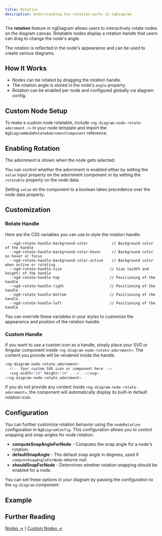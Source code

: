 ```yaml
---
title: Rotation
description: Understanding how rotation works in ngDiagram
---
```



The **rotation** feature in ngDiagram allows users to interactively rotate nodes on the diagram canvas.
Rotatable nodes display a rotation handle that users can drag to change the node's angle.

The rotation is reflected in the node's appearance and can be used to create various diagrams.

## How It Works

- Nodes can be rotated by dragging the rotation handle.
- The rotation angle is stored in the node's `angle` property.
- Rotation can be enabled per node and configured globally via diagram config.

## Custom Node Setup

To make a custom node rotatable, include `<ng-diagram-node-rotate-adornment />` in your node template and import the `NgDiagramNodeRotateAdornmentComponent` reference.

<CodeSnippet relativePath="nodes/rotation/node/node.component.ts" />

## Enabling Rotation

The adornment is shown when the node gets selected.

You can control whether the adornment is enabled either by setting the `value` input property on the adornment component or by setting the `rotatable` property on the node data.

Setting `value` on the component to a boolean takes precedence over the node data property.

## Customization

### Rotate Handle

Here are the CSS variables you can use to style the rotation handle:

```
  --ngd-rotate-handle-background-color           // Background color of the handle
  --ngd-rotate-handle-background-color-hover     // Background color on hover or focus
  --ngd-rotate-handle-background-color-active    // Background color when active or rotating
  --ngd-rotate-handle-size                      // Size (width and height) of the handle
  --ngd-rotate-handle-top                       // Positioning of the handle
  --ngd-rotate-handle-right                     // Positioning of the handle
  --ngd-rotate-handle-bottom                    // Positioning of the handle
  --ngd-rotate-handle-left                      // Positioning of the handle
```

You can override these variables in your styles to customize the appearance and position of the rotation handle.

### Custom Handle

If you want to use a custom icon as a handle, simply place your SVG or Angular component inside `<ng-diagram-node-rotate-adornment>`.
The content you provide will be rendered inside the handle.

```typescript
<ng-diagram-node-rotate-adornment>
  <!-- Your custom SVG icon or component here -->
  <svg width="24" height="24" ...>...</svg>
</ng-diagram-node-rotate-adornment>
```

If you do not provide any content inside `<ng-diagram-node-rotate-adornment>`, the component will automatically display its built-in default rotation icon.

## Configuration

You can further customize rotation behavior using the `nodeRotation` configuration in `NgDiagramConfig`.
This configuration allows you to control snapping and snap angles for node rotation:

- **computeSnapAngleForNode** - Computes the snap angle for a node's rotation.
- **defaultSnapAngle** - The default snap angle in degrees, used if `computeSnapAngleForNode` returns null.
- **shouldSnapForNode** - Determines whether rotation snapping should be enabled for a node.

You can set these options in your diagram by passing the configuration to the `ng-diagram` component:

<CodeSnippet relativePath="nodes/rotation/diagram.component.ts" sectionId="config" />

## Example

<Rotation />

## Further Reading

[Nodes →](/docs/guides/nodes/nodes) | [Custom Nodes →](/docs/guides/nodes/custom-nodes)
